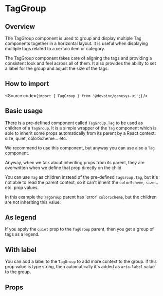 

<Meta of={Stories} />

# TagGroup

## Overview

The TagGroup component is used to group and display multiple
Tag components together in a horizontal layout.
It is useful when displaying multiple tags related to a certain item or
category.

The TagGroup component takes care of aligning the tags and
providing a consistent look and feel across all of them.
It also provides the ability to set a label for the group and adjust the size
of the tags.

## How to import

<Source code={`import { TagGroup } from '@devoinc/genesys-ui';`} />

## Basic usage

There is a pre-defined component called `TagGroup.Tag` to be used as children
of a `TagGroup`.
It is a simple wrapper of the `Tag` component which is able to inherit some
props automatically from its parent by a React context: size, quiet,
colorScheme... etc.

<Canvas of={Stories.Base} />

We recommend to use this component, but anyway you can use also a `Tag`
component.

Anyway, when we talk about inheriting props from its parent, they are
overwritten when we define that prop directly on the child.

You can use `Tag` as children instead of the pre-defined `TagGroup.Tag`,
but it's not able to read the parent context, so it can't inherit the
`colorScheme`, `size`... etc. prop values.

In this example the `TagGroup` parent has 'error' `colorScheme`, but the
children are not inheriting this value:

<Canvas of={Stories.UseOfTag} />

## As legend

If you apply the `quiet` prop to the `TagGroup` parent, then you get a group of
tags as a legend.

<Canvas of={Stories.AsLegend} />

## With label

You can add a label to the `TagGroup` to add more context to the group. If this
prop value is type string, then automatically it's added as `aria-label` value
to the group.

<Canvas of={Stories.WithLabel} />

## Props

<ArgTypes of={Stories} />
